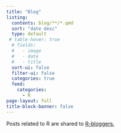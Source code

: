 ```yaml
---
title: "Blog"
listing:
  contents: blog/**/*.qmd
  sort: "date desc"
  type: default
 # table-hover: true
  # fields:
  #   - image
  #   - date
  #   - title
  sort-ui: false
  filter-ui: false
  categories: true
  feed: 
    categories: 
      - R
page-layout: full
title-block-banner: false
---
```


Posts related to R are shared to [R-bloggers.](https://www.r-bloggers.com/)
